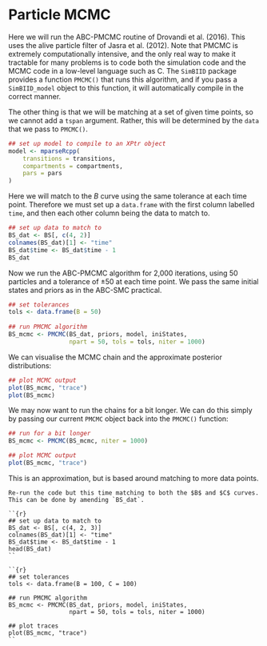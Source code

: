 # Particle MCMC

Here we will run the ABC-PMCMC routine of Drovandi et al. (2016). This uses the alive particle filter of Jasra et al. (2012). Note that PMCMC is extremely computationally intensive, and the only real way to make it tractable for many problems is to code both the simulation code and the MCMC code in a low-level language such as C. The `SimBIID` package provides a function `PMCMC()` that runs this algorithm, and if you pass a `SimBIID_model` object to this function, it will automatically compile in the correct manner.

The other thing is that we will be matching at a set of given time points, so we cannot add a `tspan` argument. Rather, this will be determined by the `data` that we pass to `PMCMC()`.

```r
## set up model to compile to an XPtr object
model <- mparseRcpp(
    transitions = transitions, 
    compartments = compartments,
    pars = pars
)
```

Here we will match to the $B$ curve using the same tolerance at each time point. Therefore we must set up a `data.frame` with the first column labelled `time`, and then each other column being the data to match to.

```r
## set up data to match to
BS_dat <- BS[, c(4, 2)]
colnames(BS_dat)[1] <- "time"
BS_dat$time <- BS_dat$time - 1
BS_dat
```

Now we run the ABC-PMCMC algorithm for 2,000 iterations, using 50 particles and a tolerance of $\pm 50$ at each time point. We pass the same initial states and priors as in the ABC-SMC practical.

```r
## set tolerances
tols <- data.frame(B = 50)
    
## run PMCMC algorithm
BS_mcmc <- PMCMC(BS_dat, priors, model, iniStates,
                 npart = 50, tols = tols, niter = 1000)
```

We can visualise the MCMC chain and the approximate posterior distributions:

```r
## plot MCMC output
plot(BS_mcmc, "trace")
plot(BS_mcmc)
```

We may now want to run the chains for a bit longer. We can do this simply by passing our current `PMCMC` object back into the `PMCMC()` function:

```r
## run for a bit longer
BS_mcmc <- PMCMC(BS_mcmc, niter = 1000)
```

```r
## plot MCMC output
plot(BS_mcmc, "trace")
```

This is an approximation, but is based around matching to more data points.

```task
Re-run the code but this time matching to both the $B$ and $C$ curves. This can be done by amending `BS_dat`.
```

```solution

``{r}
## set up data to match to
BS_dat <- BS[, c(4, 2, 3)]
colnames(BS_dat)[1] <- "time"
BS_dat$time <- BS_dat$time - 1
head(BS_dat)
``

``{r}
## set tolerances
tols <- data.frame(B = 100, C = 100)

## run PMCMC algorithm
BS_mcmc <- PMCMC(BS_dat, priors, model, iniStates,
                 npart = 50, tols = tols, niter = 1000)

## plot traces
plot(BS_mcmc, "trace")
``

```
